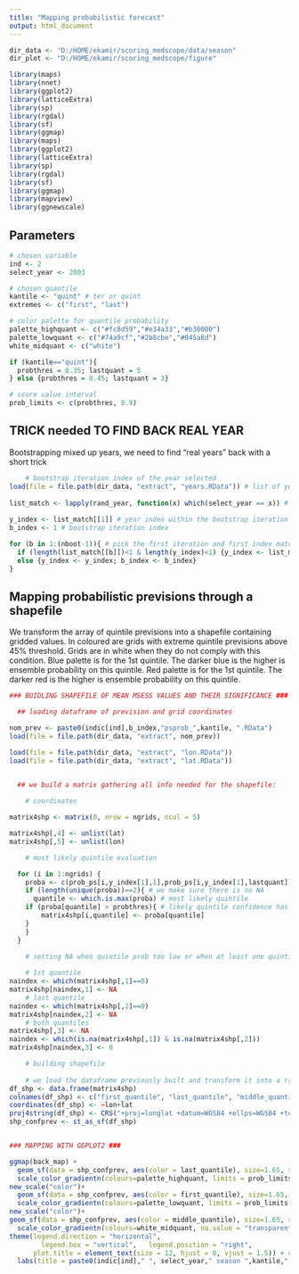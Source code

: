 ```yaml
---
title: "Mapping probabilistic forecast"
output: html_document
---
```


```r

dir_data <- "D:/HOME/ekamir/scoring_medscope/data/season" 
dir_plot <- "D:/HOME/ekamir/scoring_medscope/figure" 

library(maps)
library(nnet)
library(ggplot2)
library(latticeExtra)
library(sp)
library(rgdal)
library(sf)
library(ggmap)
library(maps)
library(ggplot2)
library(latticeExtra)
library(sp)
library(rgdal)
library(sf)
library(ggmap)
library(mapview)
library(ggnewscale)

```

## Parameters 

```r

# chosen variable
ind <- 2
select_year <- 2003

# chosen quantile
kantile <- "quint" # ter or quint
extremes <- c("first", "last")

# color palette for quantile probability
palette_highquant <- c("#fc8d59","#e34a33","#b30000")
palette_lowquant <- c("#74a9cf","#2b8cbe","#045a8d")
white_midquant <- c("white")

if (kantile=="quint"){
  probthres = 0.35; lastquant = 5
} else {probthres = 0.45; lastquant = 3}

# score value interval
prob_limits <- c(probthres, 0.9)

```

## TRICK needed TO FIND BACK REAL YEAR

Bootstrapping mixed up years, we need to find "real years" back with a short trick

```r

    # bootstrap iteration index of the year selected
load(file = file.path(dir_data, "extract", "years.RData")) # list of years in each bootstrap iteration
     
list_match <- lapply(rand_year, function(x) which(select_year == x)) # list of matchs between list of years randomly generated for the bootstrap and the year we are interested in
     
y_index <- list_match[[1]] # year index within the bootstrap iteration
b_index <- 1 # bootstrap iteration index

for (b in 1:(nboot-1)){ # pick the first iteration and first index matching the year we are looking for
  if (length(list_match[[b]])<1 & length(y_index)<1) {y_index <- list_match[[b+1]]; b_index <- b+1}
  else {y_index <- y_index; b_index <- b_index}
}

```

## Mapping probabilistic previsions through a shapefile

We transform the array of quintile previsions into a shapefile containing gridded values.
In coloured are grids with extreme quintile previsions above 45% threshold. Grids are in white when they do not comply with this condition.
Blue palette is for the 1st quintile. The darker blue is the higher is ensemble probability on this quintile.
Red palette is for the 1st quintile. The darker red is the higher is ensemble probability on this quintile.

```r

### BUIDLING SHAPEFILE OF MEAN MSESS VALUES AND THEIR SIGNIFICANCE ###

  ## loading dataframe of prevision and grid coordinates

nom_prev <- paste0(indic[ind],b_index,"psprob_",kantile, ".RData")
load(file = file.path(dir_data, "extract", nom_prev))

load(file = file.path(dir_data, "extract", "lon.RData"))
load(file = file.path(dir_data, "extract", "lat.RData"))

  
  ## we build a matrix gathering all info needed for the shapefile:

    # coordinates

matrix4shp <- matrix(0, nrow = ngrids, ncol = 5)

matrix4shp[,4] <- unlist(lat)
matrix4shp[,5] <- unlist(lon)

    # most likely quintile evaluation

  for (i in 1:ngrids) {
    proba <- c(prob_ps[i,y_index[1],1],prob_ps[i,y_index[1],lastquant]) # we create a vector of quintile 1 and quintile 5 proba
    if (length(unique(proba))==2){ # we make sure there is no NA
      quantile <- which.is.max(proba) # most likely quintile
    if (proba[quantile] > probthres){ # likely quintile confidence has to exceed 45%
        matrix4shp[i,quantile] <- proba[quantile]
    }
    }
  }
    
    # setting NA when quintile prob too low or when at least one quintile prob is NA

    # 1st quantile
naindex <- which(matrix4shp[,1]==0) 
matrix4shp[naindex,1] <- NA
    # last quantile
naindex <- which(matrix4shp[,2]==0) 
matrix4shp[naindex,2] <- NA
    # both quantiles
matrix4shp[,3] <- NA
naindex <- which(is.na(matrix4shp[,1]) & is.na(matrix4shp[,2])) 
matrix4shp[naindex,3] <- 0

    # building shapefile 
    
    # we load the dataframe previously built and transform it into a raster
df_shp <- data.frame(matrix4shp)
colnames(df_shp) <- c("first_quantile", "last_quantile", "middle_quantile", "lat","lon")
coordinates(df_shp) <- ~lon+lat
proj4string(df_shp) <- CRS("+proj=longlat +datum=WGS84 +ellps=WGS84 +towgs84=0,0,0")
shp_confprev <- st_as_sf(df_shp)


### MAPPING WITH GGPLOT2 ###

ggmap(back_map) +
  geom_sf(data = shp_confprev, aes(color = last_quantile), size=1.65, shape = 15) +
  scale_color_gradientn(colours=palette_highquant, limits = prob_limits, na.value = "transparent", guide = guide_colorbar(barwidth = 10, barheight = 0.5, nbin = 5, title = "last_quantile", order = 3))+
new_scale("color")+
  geom_sf(data = shp_confprev, aes(color = first_quantile), size=1.65, shape = 15) + 
  scale_color_gradientn(colours=palette_lowquant, limits = prob_limits, na.value = "transparent", guide = guide_colorbar(barwidth = 10, barheight = 0.5, nbin = 5, title = "first_quantile", order = 1)) +
new_scale("color")+
geom_sf(data = shp_confprev, aes(color = middle_quantile), size=1.65, shape = 15) +
  scale_color_gradientn(colours=white_midquant, na.value = "transparent", guide = guide_colorbar(barwidth = 1.5, barheight = 0.5, label = FALSE, frame.colour = "black", title = "mid_quantile", order = 2))+
theme(legend.direction = "horizontal",
        legend.box = "vertical",   legend.position = "right",
      plot.title = element_text(size = 12, hjust = 0, vjust = 1.5)) + #
  labs(title = paste0(indic[ind]," ", select_year," season ",kantile," forecast "))

```

